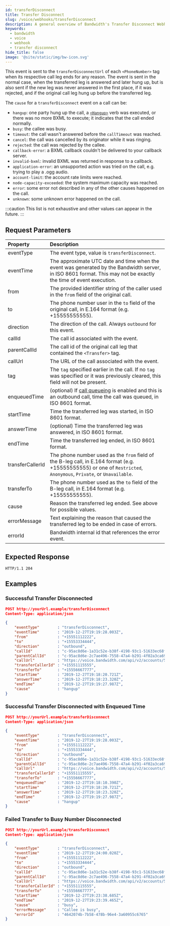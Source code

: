 ```yaml
---
id: transferDisconnect
title: Transfer Disconnect
slug: /voice/webhooks/transferDisconnect
description: A general overview of Bandwidth's Transfer Disconnect Webhook
keywords:
  - bandwidth
  - voice
  - webhook
  - transfer disconnect
hide_title: false
image: '@site/static/img/bw-icon.svg'
---
```



This event is sent to the `transferDisconnectUrl` of each `<PhoneNumber>` tag when its respective call leg ends for any reason.
The event is sent in the normal case, when the transferred leg is answered and later hung up, but is also sent if the new leg
was never answered in the first place, if it was rejected, and if the original call leg hung up before the transferred leg.

The `cause` for a `transferDisconnect` event on a call can be:
  - `hangup`: one party hung up the call, a [`<Hangup>`](docs/voice/bxml/hangup/) verb was executed, or there was no more BXML to execute; it indicates that the call ended normally.
  - `busy`: the callee was busy.
  - `timeout`: the call wasn't answered before the `callTimeout` was reached.
  - `cancel`: the call was cancelled by its originator while it was ringing.
  - `rejected`: the call was rejected by the callee.
  - `callback-error`: a BXML callback couldn't be delivered to your callback server.
  - `invalid-bxml`: invalid BXML was returned in response to a callback.
  - `application-error`: an unsupported action was tried on the call, e.g. trying to play a .ogg audio.
  - `account-limit`: the account rate limits were reached.
  - `node-capacity-exceeded`: the system maximum capacity was reached.
  - `error`: some error not described in any of the other causes happened on the call.
  - `unknown`: some unknown error happened on the call.

:::caution
This list is not exhaustive and other values can appear in the future.
:::

## Request Parameters

| Property         | Description |
|:-----------------|:------------|
| eventType        | The event type, value is `transferDisconnect`. |
| eventTime        | The approximate UTC date and time when the event was generated by the Bandwidth server, in ISO 8601 format. This may not be exactly the time of event execution. |
| from             | The provided identifier string of the caller used in the `from` field of the original call. |
| to               | The phone number user in the `to` field of the original call, in E.164 format (e.g. +15555555555). |
| direction        | The direction of the call. Always `outbound` for this event. |
| callId           | The call id associated with the event. |
| parentCallId     | The call id of the original call leg that contained the `<Transfer>` tag. |
| callUrl          | The URL of the call associated with the event. |
| tag              | The `tag` specified earlier in the call. If no `tag` was specified or it was previously cleared, this field will not be present. |
| enqueuedTime     | (optional) If [call queueing](apis/voice#operation/createCall/) is enabled and this is an outbound call, time the call was queued, in ISO 8601 format. |
| startTime        | Time the transferred leg was started, in ISO 8601 format. |
| answerTime       | (optional) Time the transferred leg was answered, in ISO 8601 format. |
| endTime          | Time the transferred leg ended, in ISO 8601 format. |
| transferCallerId | The phone number used as the `from` field of the B-leg call, in E.164 format (e.g. +15555555555) or one of `Restricted`, `Anonymous`, `Private`, or `Unavailable`. |
| transferTo       | The phone number used as the `to` field of the B-leg call, in E.164 format (e.g. +15555555555). |
| cause            | Reason the transferred leg ended. See above for possible values. |
| errorMessage     | Text explaining the reason that caused the transferred leg to be ended in case of errors. |
| errorId          | Bandwidth internal id that references the error event. |

## Expected Response

```http
HTTP/1.1 204
```

## Examples

### Successful Transfer Disconnected

```json
POST http://yourUrl.example/transferDisconnect
Content-Type: application/json

{
    "eventType"        : "transferDisconnect",
    "eventTime"        : "2019-12-27T19:19:28.003Z",
    "from"             : "+15551112222",
    "to"               : "+15553334444",
    "direction"        : "outbound",
    "callId"           : "c-95ac8d6e-1a31c52e-b38f-4198-93c1-51633ec68f8d",
    "parentCallId"     : "c-95ac8d6e-2c7ae496-7558-47a4-b291-4f02a3ca6942",
    "callUrl"          : "https://voice.bandwidth.com/api/v2/accounts/55555555/calls/c-95ac8d6e-1a31c52e-b38f-4198-93c1-51633ec68f8d",
    "transferCallerId" : "+15551115555",
    "transferTo"       : "+15556667777",
    "startTime"        : "2019-12-27T19:18:20.721Z",
    "answerTime"       : "2019-12-27T19:18:23.320Z",
    "endTime"          : "2019-12-27T19:19:27.987Z",
    "cause"            : "hangup"
}
```

### Successful Transfer Disconnected with Enqueued Time

```json
POST http://yourUrl.example/transferDisconnect
Content-Type: application/json

{
    "eventType"        : "transferDisconnect",
    "eventTime"        : "2019-12-27T19:19:28.003Z",
    "from"             : "+15551112222",
    "to"               : "+15553334444",
    "direction"        : "outbound",
    "callId"           : "c-95ac8d6e-1a31c52e-b38f-4198-93c1-51633ec68f8d",
    "parentCallId"     : "c-95ac8d6e-2c7ae496-7558-47a4-b291-4f02a3ca6942",
    "callUrl"          : "https://voice.bandwidth.com/api/v2/accounts/55555555/calls/c-95ac8d6e-1a31c52e-b38f-4198-93c1-51633ec68f8d",
    "transferCallerId" : "+15551115555",
    "transferTo"       : "+15556667777",
    "enqueuedTime"     : "2019-12-27T19:18:10.390Z",
    "startTime"        : "2019-12-27T19:18:20.721Z",
    "answerTime"       : "2019-12-27T19:18:23.320Z",
    "endTime"          : "2019-12-27T19:19:27.987Z",
    "cause"            : "hangup"
}
```

### Failed Transfer to Busy Number Disconnected

```json
POST http://yourUrl.example/transferDisconnect
Content-Type: application/json

{
    "eventType"        : "transferDisconnect",
    "eventTime"        : "2019-12-27T19:24:00.020Z",
    "from"             : "+15551112222",
    "to"               : "+15553334444",
    "direction"        : "outbound",
    "callId"           : "c-95ac8d6e-1a31c52e-b38f-4198-93c1-51633ec68f8d",
    "parentCallId"     : "c-95ac8d6e-2c7ae496-7558-47a4-b291-4f02a3ca6942",
    "callUrl"          : "https://voice.bandwidth.com/api/v2/accounts/55555555/calls/c-95ac8d6e-1a31c52e-b38f-4198-93c1-51633ec68f8d",
    "transferCallerId" : "+15551115555",
    "transferTo"       : "+15556667777",
    "startTime"        : "2019-12-27T19:23:38.685Z",
    "endTime"          : "2019-12-27T19:23:39.465Z",
    "cause"            : "busy",
    "errorMessage"     : "Callee is busy",
    "errorId"          : "4642074b-7b58-478b-96e4-3a60955c6765"
}
```
